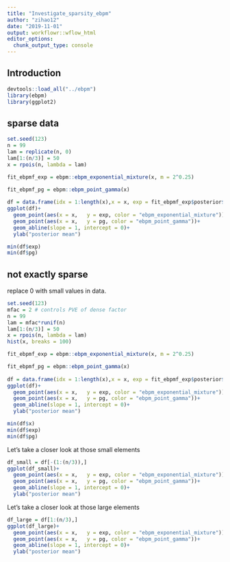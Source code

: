 ```yaml
---
title: "Investigate_sparsity_ebpm"
author: "zihao12"
date: "2019-11-01"
output: workflowr::wflow_html
editor_options:
  chunk_output_type: console
---
```


## Introduction

```r
devtools::load_all("../ebpm")
library(ebpm)
library(ggplot2)
```

## sparse  data
```r
set.seed(123)
n = 99
lam = replicate(n, 0)
lam[1:(n/3)] = 50
x = rpois(n, lambda = lam)

fit_ebpmf_exp = ebpm::ebpm_exponential_mixture(x, m = 2^0.25)

fit_ebpmf_pg = ebpm::ebpm_point_gamma(x)
  
df = data.frame(idx = 1:length(x),x = x, exp = fit_ebpmf_exp$posterior$mean, pg =  fit_ebpmf_pg$posterior$mean)
ggplot(df)+
  geom_point(aes(x = x,   y = exp, color = "ebpm_exponential_mixture"))+
  geom_point(aes(x = x,   y = pg, color = "ebpm_point_gamma"))+
  geom_abline(slope = 1, intercept = 0)+
  ylab("posterior mean")

min(df$exp)
min(df$pg)
```


## not exactly sparse
replace 0 with small values in data. 
```r
set.seed(123)
mfac = 2 # controls PVE of dense factor
n = 99
lam = mfac*runif(n)
lam[1:(n/3)] = 50
x = rpois(n, lambda = lam)
hist(x, breaks = 100)

fit_ebpmf_exp = ebpm::ebpm_exponential_mixture(x, m = 2^0.25)

fit_ebpmf_pg = ebpm::ebpm_point_gamma(x)
  
df = data.frame(idx = 1:length(x),x = x, exp = fit_ebpmf_exp$posterior$mean, pg =  fit_ebpmf_pg$posterior$mean)
ggplot(df)+
  geom_point(aes(x = x,   y = exp, color = "ebpm_exponential_mixture"))+
  geom_point(aes(x = x,   y = pg, color = "ebpm_point_gamma"))+
  geom_abline(slope = 1, intercept = 0)+
  ylab("posterior mean")

min(df$x)
min(df$exp)
min(df$pg)
```


Let's take a closer look at those small elements
```r
df_small = df[-(1:(n/3)),]
ggplot(df_small)+
  geom_point(aes(x = x,   y = exp, color = "ebpm_exponential_mixture"))+
  geom_point(aes(x = x,   y = pg, color = "ebpm_point_gamma"))+
  geom_abline(slope = 1, intercept = 0)+
  ylab("posterior mean")
```


Let's take a closer look at those large elements
```r
df_large = df[1:(n/3),]
ggplot(df_large)+
  geom_point(aes(x = x,   y = exp, color = "ebpm_exponential_mixture"))+
  geom_point(aes(x = x,   y = pg, color = "ebpm_point_gamma"))+
  geom_abline(slope = 1, intercept = 0)+
  ylab("posterior mean")
```

